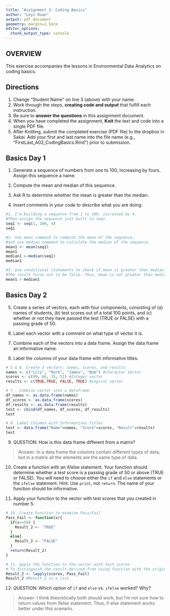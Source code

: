 ```yaml
---
title: "Assignment 2: Coding Basics"
author: "Leyi Ruan"
output: pdf_document
geometry: margin=2.54cm
editor_options: 
  chunk_output_type: console
---
```


## OVERVIEW

This exercise accompanies the lessons in Environmental Data Analytics on coding basics. 

## Directions
1. Change "Student Name" on line 3 (above) with your name.
2. Work through the steps, **creating code and output** that fulfill each instruction.
3. Be sure to **answer the questions** in this assignment document.
4. When you have completed the assignment, **Knit** the text and code into a single PDF file.
5. After Knitting, submit the completed exercise (PDF file) to the dropbox in Sakai. Add your first and last name into the file name (e.g., "FirstLast_A02_CodingBasics.Rmd") prior to submission.



## Basics Day 1

1. Generate a sequence of numbers from one to 100, increasing by fours. Assign this sequence a name. 

2. Compute the mean and median of this sequence. 

3. Ask R to determine whether the mean is greater than the median. 

4. Insert comments in your code to describe what you are doing.

```r
#1. I'm building a sequence from 1 to 100, increased by 4. 
#Then assign the sequence just built to seq1.
seq1 <- seq(1, 100, 4)
seq1

#2. Use mean command to compute the mean of the sequence, 
#and use median command to calculate the median of the sequence.
mean1 <- mean(seq1)
mean1 
median1 <-median(seq1)
median1

#3. Use conditional statements to check if mean is greater than median. 
#The result turns out to be false. Thus, mean is not greater than median.
mean1 > median1
```

## Basics Day 2

5. Create a series of vectors, each with four components, consisting of (a) names of students, (b) test scores out of a total 100 points, and (c) whether or not they have passed the test (TRUE or FALSE) with a passing grade of 50.

6. Label each vector with a comment on what type of vector it is.

7. Combine each of the vectors into a data frame. Assign the data frame an informative name.

8. Label the columns of your data frame with informative titles.

```r
# 5 & 6. Create 3 vectors: names, scores, and results
names <- c("Lily", "Mark", "James", "Bob") #Character Vector
scores <- c(99, 68, 35, 51) #Integer vector
results <- c(TRUE,TRUE, FALSE, TRUE) #Logical vector

# 7 . Combine vector into a dataframe
df_names <- as.data.frame(names)
df_scores <- as.data.frame(scores)
df_results <- as.data.frame(results)
test <- cbind(df_names, df_scores, df_results)
test

# 8. Label Columns with Informatives Titles
test <- data.frame("Name"=names, "Score"=scores, "Result"=results)
test
```

9. QUESTION: How is this data frame different from a matrix?

> Answer: In a data frame the columns contain different types of data, but in a matrix all the elements are the same type of data.

10. Create a function with an if/else statement. Your function should determine whether a test score is a passing grade of 50 or above (TRUE or FALSE). You will need to choose either the `if` and `else` statements or the `ifelse` statement. Hint: Use `print`, not `return`. The name of your function should be informative.

11. Apply your function to the vector with test scores that you created in number 5. 

```r
# 10. Create Function to examine Pass/Fail
Pass_Fail <- function(x){
  if(x>=50) {
    Result_2 <- "TRUE"
  }
  else{
    Result_2 <- "FALSE"
  }
  return(Result_2)
}

# 11. Apply the function to the vector with test scores
# To distinguish the result derived from using function with the original #result vector, I name the new list derived from lapply as Result_2
Result_2 <- lapply(scores, Pass_Fail)
Result_2 #Result_2 is a list
```

12. QUESTION: Which option of `if` and `else` vs. `ifelse` worked? Why?

> Answer: I think theoretically both should work, but I'm not sure how to return values from ifelse statement. Thus, if else statement works better under this scenario.
